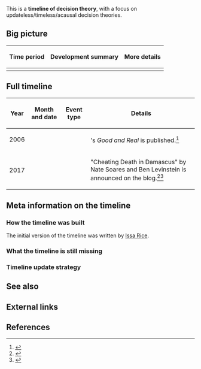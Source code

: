 This is a '''timeline of decision theory''', with a focus on updateless/timeless/acausal decision theories.

==Big picture==

{| class="wikitable"
! Time period !! Development summary !! More details
|-
|}

==Full timeline==

{| class="sortable wikitable"
! Year !! Month and date !! Event type !! Details
|-
| 2006 || {{dts|May 5}} || || {{w|Gary Drescher}}'s ''Good and Real'' is published.<ref>{{cite web |url=https://www.amazon.com/Good-Real-Demystifying-Paradoxes-Physics/dp/0262042339 |title=Good and Real: Demystifying Paradoxes from Physics to Ethics (MIT Press): Gary L. Drescher: 9780262042338: Amazon.com: Books |accessdate=September 10, 2017}}</ref>
|-
| 2017 || {{dts|March 18}} || || "Cheating Death in Damascus" by Nate Soares and Ben Levinstein is announced on the {{w|Machine Intelligence Research Institute}} blog.<ref>{{cite web |url=https://intelligence.org/2017/03/18/new-paper-cheating-death-in-damascus/ |title=New paper: "Cheating Death in Damascus" |first=Rob |last=Bensinger |publisher=Machine Intelligence Research Institute |date=March 18, 2017 |accessdate=September 10, 2017}}</ref><ref>{{cite web |url=https://intelligence.org/files/DeathInDamascus.pdf |title=Cheating Death in Damascus |first1=Nate |last1=Soares |first2=Benjamin A. |last2=Levinstein |accessdate=September 10, 2017}}</ref>
|}

==Meta information on the timeline==

===How the timeline was built===

The initial version of the timeline was written by [[User:Issa|Issa Rice]].
<!--
{{funding info}} is available. -->

===What the timeline is still missing===

===Timeline update strategy===

==See also==

==External links==

==References==

{{Reflist|30em}}
